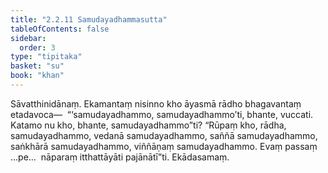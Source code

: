 ```yaml
---
title: "2.2.11 Samudayadhammasutta"
tableOfContents: false
sidebar:
  order: 3
type: "tipitaka"
basket: "su"
book: "khan"
---
```



<DynamicBreadcrumb />

<Division number="180" book="khan">

<Paragraph number="868" book="khan">
Sāvatthinidānaṃ. Ekamantaṃ nisinno kho āyasmā rādho bhagavantaṃ etadavoca—  “‘samudayadhammo, samudayadhammo’ti, bhante, vuccati. Katamo nu kho, bhante, samudayadhammo”ti? “Rūpaṃ kho, rādha, samudayadhammo, vedanā samudayadhammo, saññā samudayadhammo, saṅkhārā samudayadhammo, viññāṇaṃ samudayadhammo. Evaṃ passaṃ …pe…  nāparaṃ itthattāyāti pajānātī”ti.

</Paragraph>
</Division>

<Paragraph number="869" type="center" book="khan">
Ekādasamaṃ.
</Paragraph>